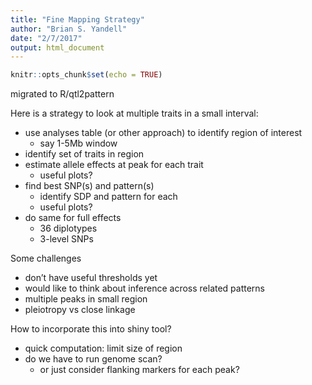 ```yaml
---
title: "Fine Mapping Strategy"
author: "Brian S. Yandell"
date: "2/7/2017"
output: html_document
---
```


```r
knitr::opts_chunk$set(echo = TRUE)
```

migrated to R/qtl2pattern

Here is a strategy to look at multiple traits in a small interval:

- use analyses table (or other approach) to identify region of interest
    + say 1-5Mb window
- identify set of traits in region
- estimate allele effects at peak for each trait
    + useful plots?
- find best SNP(s) and pattern(s)
    + identify SDP and pattern for each
    + useful plots?
- do same for full effects
    + 36 diplotypes
    + 3-level SNPs
    
Some challenges

- don't have useful thresholds yet
- would like to think about inference across related patterns
- multiple peaks in small region
- pleiotropy vs close linkage

How to incorporate this into shiny tool?

- quick computation: limit size of region
- do we have to run genome scan?
    + or just consider flanking markers for each peak?